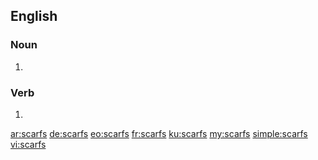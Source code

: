 ==English==

===Noun===
{{head|en|plural}}

# {{plural of|scarf|lang=en}}

===Verb===
{{head|en|verb form}}

# {{en-third-person singular of|scarf}}

[[ar:scarfs]]
[[de:scarfs]]
[[eo:scarfs]]
[[fr:scarfs]]
[[ku:scarfs]]
[[my:scarfs]]
[[simple:scarfs]]
[[vi:scarfs]]